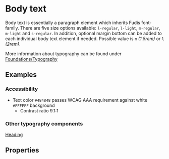 
<Meta title="BodyText" component={BodyTextComponent} />

# Body text

Body text is essentially a paragraph element which inherits Fudis font-family.
There are five size options available: `l-regular`, `l-light`, `m-regular`, `m-light` and `s-regular`.
In addition, optional margin bottom can be added to each individual body text element if needed. Possible value is `m` _(1.5rem)_ or `l` _(2rem)_.

More information about typography can be found under [Foundations/Typography](/docs/foundations-typography--documentation)

## Examples

<Canvas>
	<Story id="components-typography-body-text--all-variants"></Story>
</Canvas>

### Accessibility

- Text color `#484848` passes WCAG AAA requirement against white `#FFFFFF` background
  - Contrast ratio 9.1:1

### Other typography components

[Heading](/docs/components-typography-heading--heading)

## Properties

<ArgsTable of={BodyTextComponent} />
